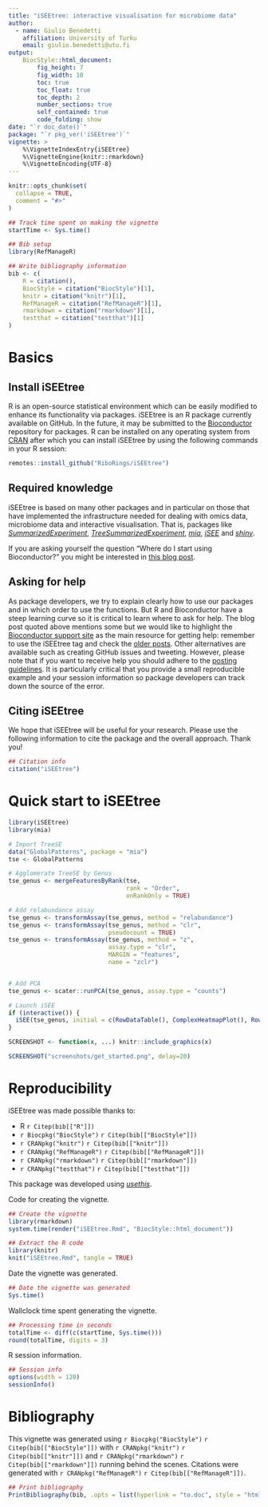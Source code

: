 ```yaml
---
title: "iSEEtree: interactive visualisation for microbiome data"
author: 
  - name: Giulio Benedetti
    affiliation: University of Turku
    email: giulio.benedetti@utu.fi
output:
    BiocStyle::html_document:
        fig_height: 7
        fig_width: 10
        toc: true
        toc_float: true
        toc_depth: 2
        number_sections: true
        self_contained: true
        code_folding: show
date: "`r doc_date()`"
package: "`r pkg_ver('iSEEtree')`"
vignette: >
    %\VignetteIndexEntry{iSEEtree}
    %\VignetteEngine{knitr::rmarkdown}
    %\VignetteEncoding{UTF-8}
---
```


```r
knitr::opts_chunk$set(
  collapse = TRUE,
  comment = "#>"
)
```

```r
## Track time spent on making the vignette
startTime <- Sys.time()

## Bib setup
library(RefManageR)

## Write bibliography information
bib <- c(
    R = citation(),
    BiocStyle = citation("BiocStyle")[1],
    knitr = citation("knitr")[1],
    RefManageR = citation("RefManageR")[1],
    rmarkdown = citation("rmarkdown")[1],
    testthat = citation("testthat")[1]
)
```

# Basics

## Install iSEEtree
R is an open-source statistical environment which can be easily modified to
enhance its functionality via packages. iSEEtree is an R package currently
available on GitHub. In the future, it may be submitted to the
[Bioconductor](https://bioconductor.org/) repository for packages. R can be
installed on any operating system from [CRAN](https://cran.r-project.org/)
after which you can install iSEEtree by using the following commands in your R
session:

```r
remotes::install_github("RiboRings/iSEEtree")
```

## Required knowledge
iSEEtree is based on many other packages and in particular on those that have implemented the infrastructure needed for dealing with omics data, microbiome
data and interactive visualisation. That is, packages like
[_SummarizedExperiment_](https://bioconductor.org/packages/3.18/bioc/html/SummarizedExperiment.html),
[_TreeSummarizedExperiment_](https://bioconductor.org/packages/3.18/bioc/html/TreeSummarizedExperiment.html),
[_mia_](https://bioconductor.org/packages/3.18/bioc/html/mia.html),
[_iSEE_](https://bioconductor.org/packages/3.18/bioc/html/iSEE.html) and
[_shiny_](https://cran.r-project.org/web/packages/shiny/).

If you are asking yourself the question “Where do I start using Bioconductor?”
you might be interested in
[this blog post](https://lcolladotor.github.io/2014/10/16/startbioc/#.VkOKbq6rRuU).

## Asking for help
As package developers, we try to explain clearly how to use our packages and in
which order to use the functions. But R and Bioconductor have a steep learning
curve so it is critical to learn where to ask for help. The blog post quoted
above mentions some but we would like to highlight the
[Bioconductor support site](https://support.bioconductor.org/) as the main
resource for getting help: remember to use the iSEEtree tag and check the
[older posts](https://support.bioconductor.org/t/iSEEtree/). Other alternatives
are available such as creating GitHub issues and tweeting. However, please note
that if you want to receive help you should adhere to the
[posting guidelines](https://www.bioconductor.org/help/support/posting-guide/).
It is particularly critical that you provide a small reproducible example and
your session information so package developers can track down the source of the
error.

## Citing iSEEtree
We hope that iSEEtree will be useful for your research. Please use the following information to cite the package and the overall approach. Thank you!

```r
## Citation info
citation("iSEEtree")
```

# Quick start to iSEEtree

```r
library(iSEEtree)
library(mia)

# Import TreeSE
data("GlobalPatterns", package = "mia")
tse <- GlobalPatterns

# Agglomerate TreeSE by Genus
tse_genus <- mergeFeaturesByRank(tse,
                                 rank = "Order",
                                 onRankOnly = TRUE)

# Add relabundance assay
tse_genus <- transformAssay(tse_genus, method = "relabundance")
tse_genus <- transformAssay(tse_genus, method = "clr",
                            pseudocount = TRUE)
tse_genus <- transformAssay(tse_genus, method = "z",
                            assay.type = "clr",
                            MARGIN = "features",
                            name = "zclr")


# Add PCA
tse_genus <- scater::runPCA(tse_genus, assay.type = "counts")

# Launch iSEE
if (interactive()) {
  iSEE(tse_genus, initial = c(RowDataTable(), ComplexHeatmapPlot(), RowTreePlot()))
}
```

```r
SCREENSHOT <- function(x, ...) knitr::include_graphics(x)
```

```r
SCREENSHOT("screenshots/get_started.png", delay=20)
```

# Reproducibility
iSEEtree was made possible thanks to:

- R `r Citep(bib[["R"]])`
- `r Biocpkg("BiocStyle")` `r Citep(bib[["BiocStyle"]])`
- `r CRANpkg("knitr")` `r Citep(bib[["knitr"]])`
- `r CRANpkg("RefManageR")` `r Citep(bib[["RefManageR"]])`
- `r CRANpkg("rmarkdown")` `r Citep(bib[["rmarkdown"]])`
- `r CRANpkg("testthat")` `r Citep(bib[["testthat"]])`

This package was developed using
[_usethis_](https://cran.r-project.org/web/packages/usethis/).

Code for creating the vignette.

```r
## Create the vignette
library(rmarkdown)
system.time(render("iSEEtree.Rmd", "BiocStyle::html_document"))

## Extract the R code
library(knitr)
knit("iSEEtree.Rmd", tangle = TRUE)
```

Date the vignette was generated.

```r
## Date the vignette was generated
Sys.time()
```

Wallclock time spent generating the vignette.

```r
## Processing time in seconds
totalTime <- diff(c(startTime, Sys.time()))
round(totalTime, digits = 3)
```

R session information.

```r
## Session info
options(width = 120)
sessionInfo()
```

# Bibliography

This vignette was generated using `r Biocpkg("BiocStyle")` `r Citep(bib[["BiocStyle"]])`
with `r CRANpkg("knitr")` `r Citep(bib[["knitr"]])` and `r CRANpkg("rmarkdown")` `r Citep(bib[["rmarkdown"]])` running behind the scenes. Citations were generated with `r CRANpkg("RefManageR")` `r Citep(bib[["RefManageR"]])`.

```r
## Print bibliography
PrintBibliography(bib, .opts = list(hyperlink = "to.doc", style = "html"))
```
